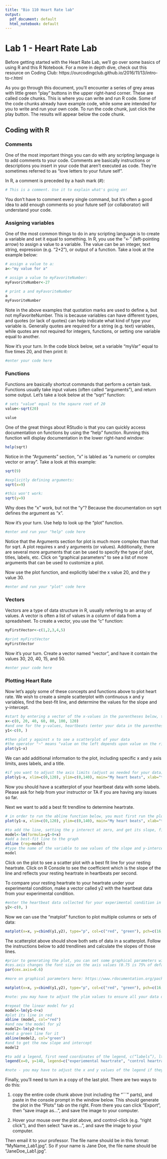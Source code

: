 ```yaml
---
title: "Bio 110 Heart Rate lab"
output:
  pdf_document: default
  html_notebook: default
---
```


# Lab 1 - Heart Rate Lab

Before getting started with the Heart Rate Lab, we'll go over some basics of using R and this R Notebook. For a more in depth dive, check out this resource on Coding Club:
https://ourcodingclub.github.io/2016/11/13/intro-to-r.html

As you go through this document, you'll encounter a series of grey areas with little green "play" buttons in the upper right-hand corner. These are called code chunks. This is where you can write and run R code. Some of the code chunks already have example code, while some are intended for you to write and run your own code. To run the code chunk, just click the play button. The results will appear below the code chunk.


## Coding with R

### Comments

One of the most important things you can do with any scripting language is to add comments to your code. Comments are basically instructions or descriptions you insert in your code that aren't executed as code. They're sometimes referred to as "love letters to your future self".

In R, a comment is preceded by a hash mark (#):

```r
# This is a comment. Use it to explain what's going on!

```

You don't have to comment every single command, but it's often a good idea to add enough comments so your future self (or collaborator) will understand your code.
 
### Assigning variables

One of the most common things to do in any scripting language is to create a variable and set it equal to something. In R, you use the "<-" (left-pointing arrow) to assign a value to a variable. The value can be an integer, text string, expression (e.g. "2+2"), or output of a function. Take a look at the example below:

```r
# assign a value to a:
a<-"my value for a"

# assign a value to myFavoriteNumber:
myFavoriteNumber<-27

# print a and myFavoriteNumber
a
myFavoriteNumber

```

Note in the above examples that quotation marks are used to define a, but not myFavoriteNumber. This is because variables can have different types, and quotes (or lack of quotes) can help indicate what kind of type your variable is. Generally quotes are required for a string (e.g. text) variables, while quotes are not required for integers, functions, or setting one variable equal to another.



Now it's your turn. In the code block below, set a variable "myVar" equal to five times 20, and then print it:

```r
#enter your code here


```

### Functions

Functions are basically shortcut commands that perform a certain task. Functions usually take input values (often called "arguments"), and return some output. Let's take a look below at the "sqrt" function:

```r
# sets "value" equal to the sqaure root of 20
value<-sqrt(20)

value

```

One of the great things about RStudio is that you can quickly access documentation on functions by using the "help" function. Running this function will display documentation in the lower right-hand window:

```r

help(sqrt)

```

Notice in the "Arguments" section, "x" is labled as "a numeric or complex vector or array". Take a look at this example:

```r
sqrt(9)

#explicitly defining arguments:
sqrt(x=9)

#this won't work:
sqrt(y=9)

```

Why does the "x" work, but not the "y"? Because the documentation on sqrt defines the argument as "x".

Now it's your turn. Use help to look up the "plot" function. 

```r
#enter and run your "help" code here 


```

Notice that the Arguments section for plot is much more complex than that for sqrt. A plot requires x and y arguments (or values).  Additionally, there are several more arguments that can be used to specify the type of plot, titles, labels, etc.  Click on "graphical parameters" 
to see a list of more arguments that can be used to customize a plot.

Now use the plot function, and explicitly label the x value 20, and the y value 30.

```r
#enter and run your "plot" code here


```


### Vectors

Vectors are a type of data structure in R, usually referring to an array of values. A vector is often a list of values in a column of data from a spreadsheet.  To create a vector, you use the "c" function:

```r
myFirstVector<-c(1,2,3,4,5)

#print myFirstVector
myFirstVector
```

Now it's your turn. Create a vector named "vector", and have it contain the values 30, 20, 40, 15, and 50.

```r
#enter your code here


```



### Plotting Heart Rate

Now let's apply some of these concepts and functions above to plot heart rate. We wish to create a simple scatterplot with continuous x and y variables, find the best-fit line, and determine the values for the slope and y-intercept. 

```r
#start by entering a vector of the x-values in the parentheses below, time in seconds
x<-c(0, 20, 40, 60, 80, 100, 120)
#and one for the y-values, heartbeats (enter your data in the parentheses in order)
y1<-c(0, )

#then plot y against x to see a scatterplot of your data
#the operator "~" means "value on the left depends upon value on the right"... or "y1 is a function of x": 
plot(y1~x)
```


We can add additional information to the plot, including specific x and y axis limits, axes labels, and a title.

```r
#if you want to adjust the axis limits (adjust as needed for your data), add labels, and a title
plot(y1~x, xlim=c(0,120), ylim=c(0,140), main="My heart beats", xlab="time in seconds", ylab = "number of heartbeats")


```


Now you should have a scatterplot of your heartbeat data with some labels.  Please ask for help from your instructor or TA if you are having any issues so far.

Next we want to add a best fit trendline to determine heartrate.

```r
# in order to run the abline function below, you must first run the plot function:
plot(y1~x, xlim=c(0,120), ylim=c(0,140), main="My heart beats", xlab="time in seconds", ylab = "number of heartbeats")

#to add the line, setting the y interect at zero, and get its slope, fit a linear model to the data and store the results in a variable (named "model" here).
model<-lm(formula=y1~0+x)
#add a best-fit line to the graph
abline (reg=model)
#type the name of the variable to see values of the slope and y-intercept
model
```


Click on the plot to see a scatter plot with a best fit line for your resting heartrate.  Click on R Console to see the coefficient which is the slope of the line and reflects your resting heartrate in heartbeats per second.  

To compare your resting heartrate to your heartrate under your experimental condition, make a vector called y2 with the heartbeat data from your experimental condition.

```r
#enter the heartbeat data collected for your experimental condition in the parentheses
y2<-c(0, )

```

Now we can use the "matplot" function to plot multiple columns or sets of data:

```r

matplot(x=x, y=cbind(y1,y2), type="p", col=c("red", "green"), pch=c(16,16), main="Experimental vs. control heart rate", xlab="time in seconds", ylab="heartbeats")

```


The scatterplot above should show both sets of data in a scatterplot.  Follow the instructions below to add trendlines and calculate the slopes of those lines.


```r

#prior to generating the plot, you can set some graphical parameters with the "par" function
#ces.axis changes the font size on the axis values (0.75 is 75% of default). Adjust this as necessary to make sure all x and y axis
par(cex.axis=0.6)

#more on graphical parameters here: https://www.rdocumentation.org/packages/graphics/versions/3.6.2/topics/par 

matplot(x=x, y=cbind(y1,y2), type="p", col=c("red", "green"), pch=c(16,16), main="My Title", xlab="time in seconds", ylab="control beats-red and experimental beats-green", ylim=c(0,140))

#note: you may have to adjust the ylim values to ensure all your data displays - for example, if you have a data point at 150, you'll want to increase your ylim 2nd value so it's 150 or greater

#repeat the linear model for y1
model<-lm(y1~0+x)
#plot its line in red
abline (model, col="red")
#and now the model for y2
model2<-lm(y2~0+x)
#and a green line for it
abline(model2, col="green")
#and to get the new slope and intercept
model2

#to add a legend, first need coordinates of the legend, c(“labels”), lty determines symbols with 1 = lines, lwd determines width of lines, colors 
legend(x=0, y=140, legend=c("experiemental heartrate", "control heartrate"), lty=c(1,1), lwd=c(2.5, 2.5), col=c("green", "red") )

#note - you may have to adjust the x and y values of the legend if they don't fit in the plot. 

```


Finally, you'll need to turn in a copy of the last plot. There are two ways to do this:

1) copy the entire code chunk above (not including the "```" parts), and paste in the console prompt in the window below. This should generate the plot in the "Plots" tab on the right. From there you can click "Export", then "save image as...", and save the image to your computer.

2) Hover your mouse over the plot above, and control-click (e.g. "right click"), and then select "save as...", and save the image to your computer.

Then email it to your professor. The file name should be in this format: "MyName_Lab1.jpg". So if your name is Jane Doe, the file name should be "JaneDoe_Lab1.jpg".
